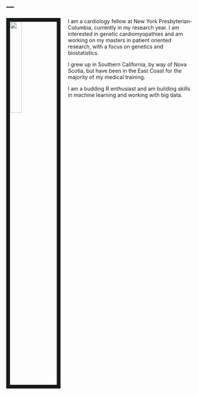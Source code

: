---
---

<link rel="stylesheet" href="styles.css" type="text/css">

<img src="images/profile.jpg" style="width:25%; border:10px solid; margin-right: 20px" align="left">

I am a cardiology fellow at New York Presbyterian-Columbia, currently in my research year. I am interested in genetic cardiomyopathies and am working on my masters in patient oriented research, with a focus on genetics and biostatistics. 

I grew up in Southern California, by way of Nova Scotia, but have been in the East Coast for the majority of my medical training. 

I am a budding R enthusiast and am building skills in machine learning and working with big data.